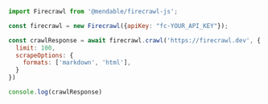 ```js Node.js
import Firecrawl from '@mendable/firecrawl-js';

const firecrawl = new Firecrawl({apiKey: "fc-YOUR_API_KEY"});

const crawlResponse = await firecrawl.crawl('https://firecrawl.dev', {
  limit: 100,
  scrapeOptions: {
    formats: ['markdown', 'html'],
  }
})

console.log(crawlResponse)
```
